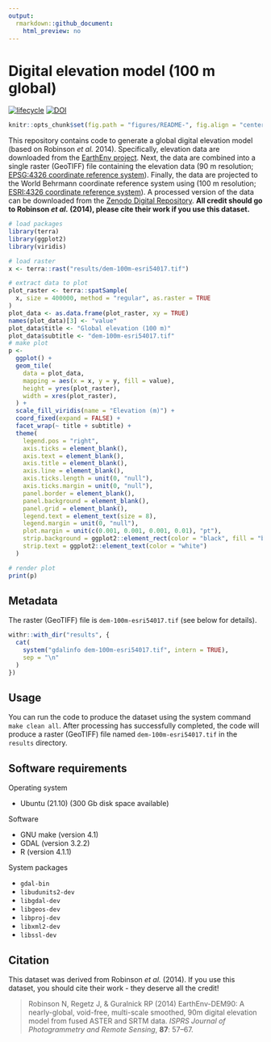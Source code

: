 ```yaml
---
output:
  rmarkdown::github_document:
    html_preview: no
---
```


<!--- README.md is generated from README.Rmd. Please edit that file -->

# Digital elevation model (100 m global)

[![lifecycle](https://img.shields.io/badge/Lifecycle-stable-brightgreen.svg)](https://lifecycle.r-lib.org/articles/stages.html)
[![DOI](https://zenodo.org/badge/430568284.svg)](https://zenodo.org/badge/latestdoi/430568284)

```r
knitr::opts_chunk$set(fig.path = "figures/README-", fig.align = "center")
```

This repository contains code to generate a global digital elevation model (based on Robinson *et al.* 2014). Specifically, elevation data are downloaded from the [EarthEnv project](https://www.earthenv.org/DEM.html). Next, the data are combined into a single raster (GeoTIFF) file containing the elevation data (90 m resolution; [EPSG:4326 coordinate reference system](https://epsg.io/4326)). Finally, the data are projected to the World Behrmann coordinate reference system using (100 m resolution; [ESRI:4326 coordinate reference system](https://epsg.io/54017)). A processed version of the data can be downloaded from the [Zenodo Digital Repository](https://zenodo.org/badge/latestdoi/430568284). **All credit should go to Robinson *et al.* (2014), please cite their work if you use this dataset.**

```r
# load packages
library(terra)
library(ggplot2)
library(viridis)

# load raster
x <- terra::rast("results/dem-100m-esri54017.tif")

# extract data to plot
plot_raster <- terra::spatSample(
  x, size = 400000, method = "regular", as.raster = TRUE
)
plot_data <- as.data.frame(plot_raster, xy = TRUE)
names(plot_data)[3] <- "value"
plot_data$title <- "Global elevation (100 m)"
plot_data$subtitle <- "dem-100m-esri54017.tif"
# make plot
p <-
  ggplot() +
  geom_tile(
    data = plot_data,
    mapping = aes(x = x, y = y, fill = value),
    height = yres(plot_raster),
    width = xres(plot_raster),
  ) +
  scale_fill_viridis(name = "Elevation (m)") +
  coord_fixed(expand = FALSE) +
  facet_wrap(~ title + subtitle) +
  theme(
    legend.pos = "right",
    axis.ticks = element_blank(),
    axis.text = element_blank(),
    axis.title = element_blank(),
    axis.line = element_blank(),
    axis.ticks.length = unit(0, "null"),
    axis.ticks.margin = unit(0, "null"),
    panel.border = element_blank(),
    panel.background = element_blank(),
    panel.grid = element_blank(),
    legend.text = element_text(size = 8),
    legend.margin = unit(0, "null"),
    plot.margin = unit(c(0.001, 0.001, 0.001, 0.01), "pt"),
    strip.background = ggplot2::element_rect(color = "black", fill = "black"),
    strip.text = ggplot2::element_text(color = "white")
  )

# render plot
print(p)
```

## Metadata

The raster (GeoTIFF) file is `dem-100m-esri54017.tif` (see below for details).

```r
withr::with_dir("results", {
  cat(
    system("gdalinfo dem-100m-esri54017.tif", intern = TRUE),
    sep = "\n"
  )
})
```

## Usage

You can run the code to produce the dataset using the system command `make clean all`. After processing has successfully completed, the code will produce a raster (GeoTIFF) file named `dem-100m-esri54017.tif` in the `results` directory.

## Software requirements

Operating system

* Ubuntu (21.10) (300 Gb disk space available)

Software

* GNU make (version 4.1)
* GDAL (version 3.2.2)
* R (version 4.1.1)

System packages

* `gdal-bin`
* `libudunits2-dev`
* `libgdal-dev`
* `libgeos-dev`
* `libproj-dev`
* `libxml2-dev`
* `libssl-dev`

## Citation

This dataset was derived from Robinson *et al.* (2014). If you use this dataset, you should cite their work - they deserve all the credit!

> Robinson N, Regetz J, & Guralnick RP (2014) EarthEnv-DEM90: A nearly-global, void-free, multi-scale smoothed, 90m digital elevation model from fused ASTER and SRTM data. *ISPRS Journal of Photogrammetry and Remote Sensing*, **87**: 57--67.
